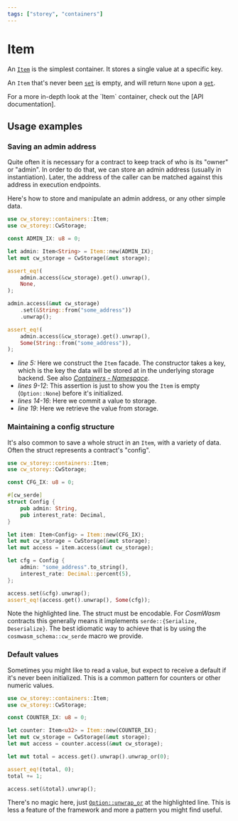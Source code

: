 ```yaml
---
tags: ["storey", "containers"]
---
```



# Item

An [`Item`] is the simplest container. It stores a single value at a specific key.

An `Item` that's never been [`set`] is empty, and will return `None` upon a [`get`].

<Callout>
  For a more in-depth look at the `Item` container, check out the [API documentation].
</Callout>

## Usage examples

### Saving an admin address

Quite often it is necessary for a contract to keep track of who is its "owner" or "admin". In order
to do that, we can store an admin address (usually in instantiation). Later, the address of the
caller can be matched against this address in execution endpoints.

Here's how to store and manipulate an admin address, or any other simple data.

```rust template="storage" showLineNumbers {5,9-12,14-16,19}
use cw_storey::containers::Item;
use cw_storey::CwStorage;

const ADMIN_IX: u8 = 0;

let admin: Item<String> = Item::new(ADMIN_IX);
let mut cw_storage = CwStorage(&mut storage);

assert_eq!(
    admin.access(&cw_storage).get().unwrap(),
    None,
);

admin.access(&mut cw_storage)
    .set(&String::from("some_address"))
    .unwrap();

assert_eq!(
    admin.access(&cw_storage).get().unwrap(),
    Some(String::from("some_address")),
);
```

- _line 5:_ Here we construct the `Item` facade. The constructor takes a key, which is the key the
  data will be stored at in the underlying storage backend. See also
  [_Containers - Namespace_](.#namespace).
- _lines 9-12_: This assertion is just to show you the `Item` is empty (`Option::None`) before it's
  initialized.
- _lines 14-16_: Here we commit a value to storage.
- _line 19_: Here we retrieve the value from storage.

### Maintaining a config structure

It's also common to save a whole struct in an `Item`, with a variety of data. Often the struct
represents a contract's "config".

```rust template="storage" showLineNumbers {6}
use cw_storey::containers::Item;
use cw_storey::CwStorage;

const CFG_IX: u8 = 0;

#[cw_serde]
struct Config {
    pub admin: String,
    pub interest_rate: Decimal,
}

let item: Item<Config> = Item::new(CFG_IX);
let mut cw_storage = CwStorage(&mut storage);
let mut access = item.access(&mut cw_storage);

let cfg = Config {
    admin: "some_address".to_string(),
    interest_rate: Decimal::percent(5),
};

access.set(&cfg).unwrap();
assert_eq!(access.get().unwrap(), Some(cfg));
```

Note the highlighted line. The struct must be encodable. For _CosmWasm_ contracts this generally
means it implements `serde::{Serialize, Deserialize}`. The best idiomatic way to achieve that is by
using the `cosmwasm_schema::cw_serde` macro we provide.

### Default values

Sometimes you might like to read a value, but expect to receive a default if it's never been
initialized. This is a common pattern for counters or other numeric values.

```rust template="storage" showLineNumbers {10}
use cw_storey::containers::Item;
use cw_storey::CwStorage;

const COUNTER_IX: u8 = 0;

let counter: Item<u32> = Item::new(COUNTER_IX);
let mut cw_storage = CwStorage(&mut storage);
let mut access = counter.access(&mut cw_storage);

let mut total = access.get().unwrap().unwrap_or(0);

assert_eq!(total, 0);
total += 1;

access.set(&total).unwrap();
```

There's no magic here, just
[`Option::unwrap_or`](https://doc.rust-lang.org/std/option/enum.Option.html#method.unwrap_or) at the
highlighted line. This is less a feature of the framework and more a pattern you might find useful.

[`Item`]: https://docs.rs/cw-storey/latest/cw_storey/containers/type.Item.html
[API documentation]: https://docs.rs/cw-storey/latest/cw_storey/containers/type.Item.html
[`get`]: https://docs.rs/storey/latest/storey/containers/struct.ItemAccess.html#method.get
[`set`]: https://docs.rs/storey/latest/storey/containers/struct.ItemAccess.html#method.set
